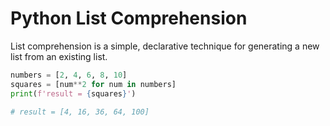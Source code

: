 # Python List Comprehension

List comprehension is a simple, declarative technique for generating a new list from an existing list.

```python
numbers = [2, 4, 6, 8, 10]
squares = [num**2 for num in numbers]
print(f'result = {squares}')

# result = [4, 16, 36, 64, 100]
```

